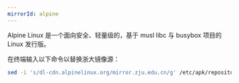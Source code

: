 ```yaml
---
mirrorId: alpine
---
```


Alpine Linux 是一个面向安全、轻量级的，基于 musl libc 与 busybox 项目的 Linux 发行版。

在终端输入以下命令以替换浙大镜像源：

```bash
sed -i 's/dl-cdn.alpinelinux.org/mirror.zju.edu.cn/g' /etc/apk/repositories
```
